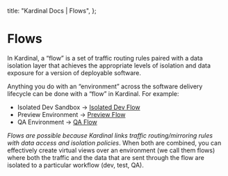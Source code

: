   title: "Kardinal Docs | Flows",
};

# Flows

In Kardinal, a “flow” is a set of traffic routing rules paired with a data isolation layer that achieves the appropriate levels of isolation and data exposure for a version of deployable software.

Anything you do with an “environment” across the software delivery lifecycle can be done with a “flow” in Kardinal. For example:

- Isolated Dev Sandbox → [Isolated Dev Flow](use-cases/isolated-dev-sandbox-flows)
- Preview Environment → [Preview Flow](use-cases/preview-and-feature-branch-flows)
- QA Environment → [QA Flow](use-cases/qa-flows)

_Flows are possible because Kardinal links traffic routing/mirroring rules with data access and isolation policies_. When both are combined, you can effectively create virtual views over an environment (we call them flows) where both the traffic and the data that are sent through the flow are isolated to a particular workflow (dev, test, QA).

